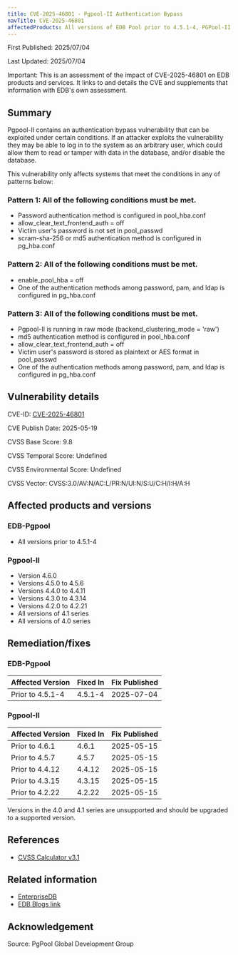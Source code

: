 ```yaml
---  
title: CVE-2025-46801 - Pgpool-II Authentication Bypass
navTitle: CVE-2025-46801
affectedProducts: All versions of EDB Pool prior to 4.5.1-4, PGPool-II versions prior to 4.6.1, 4.5.7, 4.4.12, 4.3.15, and 4.2.22
---
```


First Published: 2025/07/04

Last Updated: 2025/07/04

Important: This is an assessment of the impact of CVE-2025-46801 on EDB products and services. It links to and details the CVE and supplements that information with EDB's own assessment.

## Summary

Pgpool-II contains an authentication bypass vulnerability that can be exploited under certain conditions. If an attacker exploits the vulnerability they may be able to log in to the system as an arbitrary user, which could allow them to read or tamper with data in the database, and/or disable the database.

This vulnerability only affects systems that meet the conditions in any of patterns below:

### Pattern 1: All of the following conditions must be met.

* Password authentication method is configured in pool_hba.conf
* allow_clear_text_frontend_auth = off
* Victim user's password is not set in pool_passwd
* scram-sha-256 or md5 authentication method is configured in pg_hba.conf

### Pattern 2: All of the following conditions must be met.

* enable_pool_hba = off
* One of the authentication methods among password, pam, and ldap is configured in pg_hba.conf

### Pattern 3: All  of the following conditions must be met.

* Pgpool-II is running in raw mode (backend_clustering_mode = 'raw')
* md5 authentication method is configured in pool_hba.conf
* allow_clear_text_frontend_auth = off
* Victim user's password is stored as plaintext or AES format in pool_passwd
* One of the authentication methods among password, pam, and ldap is configured in pg_hba.conf

## Vulnerability details

CVE-ID: [CVE-2025-46801](https://nvd.nist.gov/vuln/detail/CVE-2025-46801)

CVE Publish Date: 2025-05-19

CVSS Base Score: 9.8

CVSS Temporal Score: Undefined

CVSS Environmental Score: Undefined

CVSS Vector: CVSS:3.0/AV:N/AC:L/PR:N/UI:N/S:U/C:H/I:H/A:H

## Affected products and versions

### EDB-Pgpool

* All versions prior to 4.5.1-4

### Pgpool-II

* Version 4.6.0
* Versions 4.5.0 to 4.5.6
* Versions 4.4.0 to 4.4.11
* Versions 4.3.0 to 4.3.14
* Versions 4.2.0 to 4.2.21
* All versions of 4.1 series
* All versions of 4.0 series

## Remediation/fixes

### EDB-Pgpool

| Affected Version | Fixed In | Fix Published |
|------------------|----------|---------------|
| Prior to 4.5.1-4 | 4.5.1-4  | 2025-07-04    |

### Pgpool-II

| Affected Version | Fixed In | Fix Published |
|------------------|----------|---------------|
| Prior to 4.6.1   | 4.6.1    | 2025-05-15    |
| Prior to 4.5.7   | 4.5.7    | 2025-05-15    |
| Prior to 4.4.12  | 4.4.12   | 2025-05-15    |
| Prior to 4.3.15  | 4.3.15   | 2025-05-15    |
| Prior to 4.2.22  | 4.2.22   | 2025-05-15    |

Versions in the 4.0 and 4.1 series are unsupported and should be upgraded to a supported version.

## References

* [CVSS Calculator v3.1](https://nvd.nist.gov/vuln-metrics/cvss/v3-calculator)

## Related information

* [EnterpriseDB](https://www.enterprisedb.com/)
* [EDB Blogs link](https://enterprisedb.com/blog/)

## Acknowledgement

Source: PgPool Global Development Group

